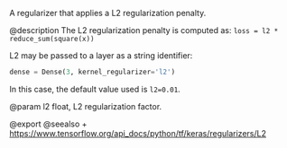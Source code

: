 A regularizer that applies a L2 regularization penalty.

@description
The L2 regularization penalty is computed as:
`loss = l2 * reduce_sum(square(x))`

L2 may be passed to a layer as a string identifier:

```python
dense = Dense(3, kernel_regularizer='l2')
```

In this case, the default value used is `l2=0.01`.

@param l2 float, L2 regularization factor.

@export
@seealso
+ <https://www.tensorflow.org/api_docs/python/tf/keras/regularizers/L2>
